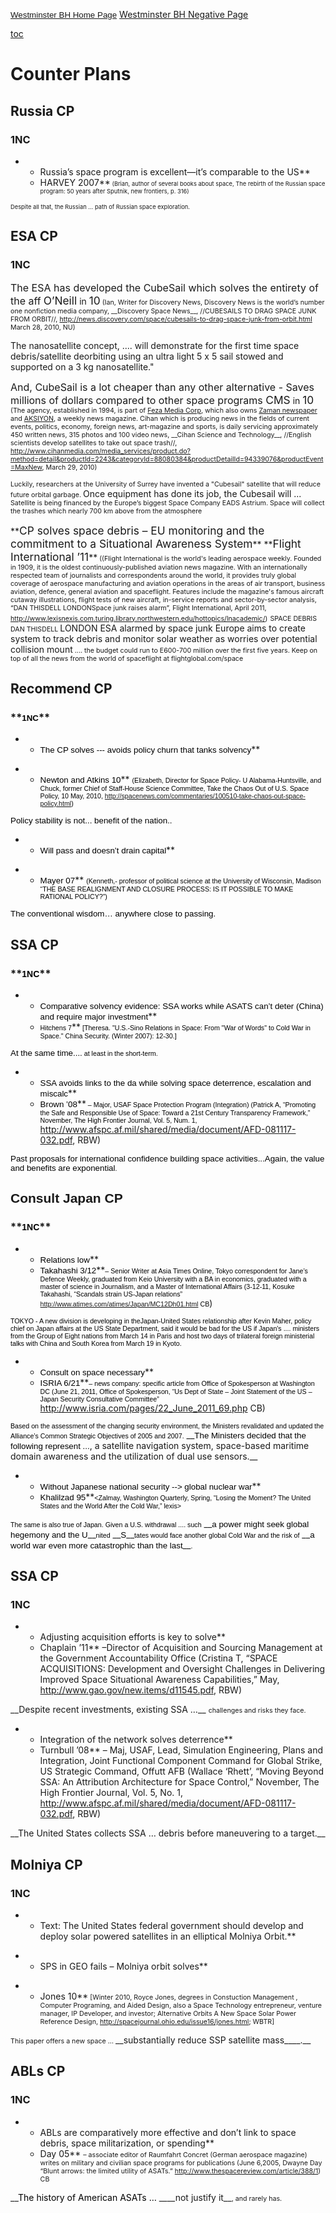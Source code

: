 <span style="font-family: Arial,Helvetica,sans-serif; font-size: 10pt;">[[debatecoaches/2011-2012 - Westminster (GA) - Dillon Hall & Colin Basco|Westminster BH Home Page]]</span>
<span style="color: black;">[[debatecoaches/2011-2012 - Westminster (GA) - Dillon Hall & Colin Basco - Negative|Westminster BH Negative Page]]</span>

[[toc]]
=Counter Plans= 

==Russia CP== 
===1NC=== 
**Russia’s space program is excellent—it’s comparable to the US**
**HARVEY 2007**<span style="font-size: 9.33333px;"> (Brian, author of several books about space, The rebirth of the Russian space program: 50 years after Sputnik, new frontiers, p. 316) </span>

<span style="font-size: 9.33333px;">Despite all that, the Russian … path of Russian space exploration.</span>
==ESA CP== 
===1NC=== 
<span style="font-size: 12pt;">The ESA has developed the CubeSail which solves the entirety of the aff</span>
<span style="font-size: 13pt;">O’Neill</span> in <span style="font-size: 13pt;">10</span><span style="font-size: 8pt;"> (Ian, Writer for Discovery News, Discovery News is the world’s number one nonfiction media company, __Discovery Space News__, //CUBESAILS TO DRAG SPACE JUNK FROM ORBIT//, [[http://news.discovery.com/space/cubesails-to-drag-space-junk-from-orbit.html]] March 28, 2010, NU)</span>

<span class="Underline">The nanosatellite concept, .... will demonstrate for the first time space debris/satellite deorbiting using an ultra light 5 x 5 sail stowed and supported on a 3 kg nanosatellite."</span>

<span style="font-size: 12pt;">And, CubeSail is a lot cheaper than any other alternative - Saves millions of dollars compared to other space programs </span>
<span style="font-size: 13pt;">CMS</span> in <span style="font-size: 13pt;">10</span><span style="font-size: 8pt;"> (The agency, established in 1994, is part of [[http://en.wikipedia.org/w/index.php?title=Feza_Media_Corp&action=edit&redlink=1|Feza Media Corp]], which also owns [[http://en.wikipedia.org/wiki/Zaman_%28newspaper%29|Zaman newspaper]] and [[http://en.wikipedia.org/w/index.php?title=AKSIYON&action=edit&redlink=1|AKSIYON]], a weekly news magazine. Cihan which is producing news in the fields of current events, politics, economy, foreign news, art-magazine and sports, is daily servicing approximately 450 written news, 315 photos and 100 video news, __Cihan Science and Technology__, //English scientists develop satellites to take out space trash//, [[http://www.cihanmedia.com/media_services/product.do?method=detail&productId=2243&categoryId=88080384&productDetailId=94339076&productEvent=MaxNew]], March 29, 2010)</span>

<span style="font-size: 8pt;">Luckily, researchers at the University of Surrey have invented a "Cubesail" satellite that will reduce future orbital garbage. </span><span class="Underline">Once equipment has done its job, the Cubesail will ...</span><span style="font-size: 8pt;"> Satellite is being financed by the Europe’s biggest Space Company EADS Astrium. Space will collect the trashes which nearly 700 km above from the atmosphere</span>

<span class="StyleStyleBold12pt">**<span style="font-size: 13pt;">CP solves space debris – EU monitoring and the commitment to a Situational Awareness System</span>**</span>
<span class="StyleStyleBold12pt">**<span style="font-size: 13pt;">Flight International ’11</span>**</span><span style="font-size: 8pt;"> ((Flight International is the world's leading aerospace weekly. Founded in 1909, it is the oldest continuously-published aviation news magazine. With an internationally respected team of journalists and correspondents around the world, it provides truly global coverage of aerospace manufacturing and aviation operations in the areas of air transport, business aviation, defence, general aviation and spaceflight. Features include the magazine's famous aircraft cutaway illustrations, flight tests of new aircraft, in-service reports and sector-by-sector analysis, “DAN THISDELL LONDONSpace junk raises alarm”, Flight International, April 2011, [[http://www.lexisnexis.com.turing.library.northwestern.edu/hottopics/lnacademic/]])</span>
<span style="font-size: 8pt;">SPACE DEBRIS DAN THISDELL </span><span class="Underline">LONDON ESA alarmed by space junk</span> Europe aims to create system to track debris and monitor solar weather as worries over potential collision mount<span style="font-size: 8pt;"> .... the budget could run to E600-700 million over the first five years. Keep on top of all the news from the world of spaceflight at flightglobal.com/space</span>
==Recommend CP== 

===**<span style="color: black; font-family: Arial,sans-serif; font-size: 10pt;">1NC</span>**=== 

**<span style="color: black; font-family: Arial,sans-serif; font-size: 10pt;">The CP solves --- avoids policy churn that tanks solvency</span>**

**<span style="color: black; font-family: Arial,sans-serif; font-size: 10pt;">Newton and Atkins 10</span>** <span style="color: black; font-family: Arial,sans-serif; font-size: 8pt;">(Elizabeth, Director for Space Policy- U Alabama-Huntsville, and Chuck, former Chief of Staff-House Science Committee, Take the Chaos Out of U.S. Space Policy, 10 May, 2010, http://spacenews.com/commentaries/100510-take-chaos-out-space-policy.html)</span>

<span style="color: black; font-family: Arial,sans-serif; font-size: 10pt;">Policy stability is not... benefit of the nation..</span>

**<span style="color: black; font-family: Arial,sans-serif; font-size: 10pt;">Will pass and doesn’t drain capital</span>**

**<span style="color: black; font-family: Arial,sans-serif; font-size: 10pt;">Mayer 07</span>** <span style="color: black; font-family: Arial,sans-serif; font-size: 8pt;">(Kenneth,- professor of political science at the University of Wisconsin, Madison “THE BASE REALIGNMENT AND CLOSURE PROCESS: IS IT POSSIBLE TO MAKE RATIONAL POLICY?”)</span>

<span style="color: black; font-family: Arial,sans-serif; font-size: 10pt;">The conventional wisdom… anywhere close to passing.</span>

==SSA CP== 

===**<span style="color: black; font-family: Arial,sans-serif; font-size: 10.5pt;">1NC</span>**=== 
**<span style="color: black; font-family: Arial,sans-serif; font-size: 10pt;">Comparative solvency evidence: SSA works while ASATS can’t deter (China) and require major investment</span>**
**<span style="color: black; font-family: Arial,sans-serif; font-size: 8pt;">Hitchens 7</span>**<span style="color: black; font-family: Arial,sans-serif; font-size: 8pt;"> [Theresa. "U.S.-Sino Relations in Space: From "War of Words" to Cold War in Space." China Security. (Winter 2007): 12-30.]</span>

<span style="color: black; font-family: Arial,sans-serif; font-size: 10pt;">At the same time....</span><span style="color: black; font-family: Arial,sans-serif; font-size: 8pt;"> at least in the short-term.</span>

**<span style="color: black; font-family: Arial,sans-serif; font-size: 10pt;">SSA avoids links to the da while solving space deterrence, escalation and miscalc</span>**
**<span style="color: black; font-family: Arial,sans-serif; font-size: 10pt;">Brown ’08</span>**<span style="color: black; font-family: Arial,sans-serif; font-size: 8pt;"> – Major, USAF Space Protection Program (Integration) (Patrick A, “Promoting the Safe and Responsible Use of Space: Toward a 21st Century Transparency Framework,” November, The High Frontier Journal, Vol. 5, Num. 1,</span> http://www.afspc.af.mil/shared/media/document/AFD-081117-032.pdf, RBW)

<span style="color: black; font-family: Arial,sans-serif; font-size: 10pt;">Past proposals for international confidence building space activities...Again, the value and benefits are exponential</span><span style="color: black; font-family: Arial,sans-serif; font-size: 8pt;">.</span>

==<span style="font-family: Arial,sans-serif;">Consult Japan CP</span>== 

===**<span style="color: black; font-family: Arial,sans-serif; font-size: 10.5pt;">1NC</span>**=== 

**<span style="color: black; font-family: Arial,sans-serif; font-size: 10pt;">Relations low</span>**
**<span style="color: black; font-family: Arial,sans-serif; font-size: 10pt;">Takahashi 3/12</span>**<span style="color: black; font-family: Arial,sans-serif; font-size: 8pt;">– Senior Writer at Asia Times Online, Tokyo correspondent for Jane’s Defence Weekly, graduated from Keio University with a BA in economics, graduated with a master of science in Journalism, and a Master of International Affairs (3-12-11, Kosuke Takahashi, “Scandals strain US-Japan relations” <span style="background-color: initial;">[[http://www.atimes.com/atimes/Japan/MC12Dh01.html]]</span> CB</span>)

<span style="color: black; font-family: Arial,sans-serif; font-size: 8pt;">TOKYO - A new division is developing in theJapan-United States relationship after Kevin Maher, policy chief on Japan affairs at the US State Department, said it would be bad for the US if Japan's .... ministers from the Group of Eight nations from March 14 in Paris and host two days of trilateral foreign ministerial talks with China and South Korea from March 19 in Kyoto.</span>

**<span style="color: black; font-family: Arial,sans-serif; font-size: 10pt;">Consult on space necessary</span>**
**<span style="color: black; font-family: Arial,sans-serif; font-size: 10pt;">ISRIA 6/21</span>**<span style="color: black; font-family: Arial,sans-serif; font-size: 8pt;">– news company: specific article from Office of Spokesperson at Washington DC (June 21, 2011, Office of Spokesperson, “Us Dept of State – Joint Statement of the US – Japan Security Consultative Committee”</span> <span style="background-color: initial;">[[http://www.isria.com/pages/22_June_2011_69.php]]</span> CB)

<span style="color: black; font-family: Arial,sans-serif; font-size: 8pt;">Based on the assessment of the changing security environment, the Ministers revalidated and updated the Alliance’s Common Strategic Objectives of 2005 and 2007.</span> __<span style="color: black; font-family: Arial,sans-serif; font-size: 10pt;">The Ministers decided that the following represent ...</span>, a satellite navigation system, space-based maritime domain awareness and the utilization of dual use sensors.__

**<span style="color: black; font-family: Arial,sans-serif; font-size: 10pt;">Without Japanese national security --> global nuclear war</span>**
**<span style="color: black; font-family: Arial,sans-serif; font-size: 10pt;">Khalilzad 95</span>**<span style="color: black; font-family: Arial,sans-serif; font-size: 8pt;"><Zalmay, Washington Quarterly, Spring, “Losing the Moment? The United States and the World After the Cold War,” lexis></span>

<span style="color: black; font-family: Arial,sans-serif; font-size: 8pt;">The same is also true of Japan. Given a U.S. withdrawal .... such</span> __<span style="color: black; font-family: Arial,sans-serif; font-size: 10pt;">a power might seek global hegemony and the U</span>__<span style="color: black; font-family: Arial,sans-serif; font-size: 8pt;">nited</span> __<span style="color: black; font-family: Arial,sans-serif; font-size: 10pt;">S</span>__<span style="color: black; font-family: Arial,sans-serif; font-size: 8pt;">tates would face another global Cold War and the risk of</span> __<span style="color: black; font-family: Arial,sans-serif; font-size: 10pt;">a world war even more catastrophic than the last</span>__<span style="color: black; font-family: Arial,sans-serif; font-size: 8pt;">.</span>

==SSA CP== 
===1NC=== 
**Adjusting acquisition efforts is key to solve**
**Chaplain ’11** –Director of Acquisition and Sourcing Management at the Government Accountability Office (Cristina T, “SPACE ACQUISITIONS: Development and Oversight Challenges in Delivering Improved Space Situational Awareness Capabilities,” May, http://www.gao.gov/new.items/d11545.pdf, RBW)

__Despite recent investments, existing SSA …__ <span style="font-size: 10.6667px;">challenges and risks they face. </span>

**Integration of the network solves deterrence**
**Turnbull ’08** – Maj, USAF, Lead, Simulation Engineering, Plans and Integration, Joint Functional Component Command for Global Strike, US Strategic Command, Offutt AFB (Wallace ‘Rhett’, “Moving Beyond SSA: An Attribution Architecture for Space Control,” November, The High Frontier Journal, Vol. 5, No. 1, http://www.afspc.af.mil/shared/media/document/AFD-081117-032.pdf, RBW)

__The United States collects SSA … debris before maneuvering to a target.__
==Molniya CP== 
===1NC=== 

**Text: The United States federal government should develop and deploy solar powered satellites in an elliptical Molniya Orbit.**



**SPS in GEO fails – Molniya orbit solves**

**Jones 10**<span style="font-size: 8pt;"> [Winter 2010, Royce Jones, degrees in Constuction Management , Computer Programing, and Aided Design, also a Space Technology entrepreneur, venture manager, IP Developer, and investor; Alternative Orbits A New Space Solar Power Reference Design, http://spacejournal.ohio.edu/issue16/jones.html; WBTR] </span>



<span style="font-size: 8pt;">This paper offers a new space … </span>__substantially reduce SSP satellite mass____.__
== == 
==ABLs CP== 
===1NC=== 
**ABLs are comparatively more effective and don’t link to space debris, space militarization, or spending**
**Day 05** <span style="font-size: 10.6667px;">– associate editor of Raumfahrt Concret (German aerospace magazine) writes on military and civilian space programs for publications (June 6,2005, Dwayne Day “Blunt arrows: the limited utility of ASATs.” [[http://www.thespacereview.com/article/388/1]]) CB</span>

__<span style="color: #000000;">The history of American ASATs … </span>____not justify it__<span style="font-size: 10.6667px;">, and rarely has. </span>